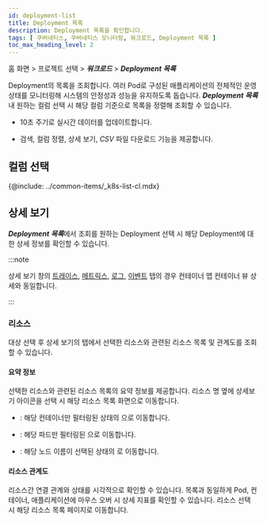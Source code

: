 ```yaml
---
id: deployment-list
title: Deployment 목록
description: Deployment 목록을 확인합니다.
tags: [ 쿠버네티스, 쿠버네티스 모니터링, 워크로드, Deployment 목록 ]
toc_max_heading_level: 2
---
```


홈 화면 > 프로젝트 선택 > ***워크로드*** > ***Deployment 목록***

Deployment의 목록을 조회합니다. 여러 Pod로 구성된 애플리케이션의 전체적인 운영 상태를 모니터링해 시스템의 안정성과 성능을 유지하도록 돕습니다. ***Deployment 목록*** 내 원하는 컬럼 선택 시 해당 컬럼 기준으로 목록을 정렬해 조회할 수 있습니다.

<ImgLang img='k8s-deployment-list.png' desc='Deployment 목록' />

* 10초 주기로 실시간 데이터를 업데이트합니다.

* 검색, 컬럼 정렬, 상세 보기, *CSV* 파일 다운로드 기능을 제공합니다.

## 컬럼 선택 

{@include: ../common-items/_k8s-list-cl.mdx} 

## 상세 보기 

***Deployment 목록***에서 조회를 원하는 Deployment 선택 시 해당 Deployment에 대한 상세 정보를 확인할 수 있습니다.

:::note 

상세 보기 창의 [트레이스](container-map-trace), [메트릭스](container-map-metrics), [로그](container-map-log), [이벤트](container-map-event) 탭의 경우 컨테이너 맵 컨테이너 뷰 상세와 동일합니다.

:::

### 리소스 

대상 선택 후 상세 보기의 <Cmdname sid="resource" className="uitext" /> 탭에서 선택한 리소스와 관련된 리소스 목록 및 관계도를 조회할 수 있습니다. 

<ImgLang img='k8s-pod-list-detail.png' desc='Pod 목록 상세 ' />

#### 요약 정보

선택한 리소스와 관련된 리소스 목록의 요약 정보를 제공합니다. 리소스 명 옆에 상세보기 아이콘을 선택 시 해당 리소스 목록 화면으로 이동합니다. 

* <Cmdname sid="container" className="uitext" />: 해당 컨테이너만 필터링된 상태의 <Cmdname sid="container_list" className="uitext" />으로 이동합니다. 

* <Cmdname sid="podName" className="uitext" />: 해당 파드만 필터링된 <Cmdname sid="podList" className="uitext" />으로 이동합니다. 

* <Cmdname sid="node" className="uitext" />: 해당 노드 이름이 선택된 상태의 <Cmdname sid="node_detail" className="uitext" />로 이동합니다. 

#### 리소스 관계도 

리소스간 연결 관계와 상태를 시각적으로 확인할 수 있습니다. 목록과 동일하게 Pod, 컨테이너, 애플리케이션에 마우스 오버 시 상세 지표를 확인할 수 있습니다. 리소스 선택 시 해당 리소스 목록 페이지로 이동합니다.

